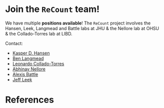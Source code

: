 # Join the `ReCount` team!

We have multiple **positions available**! The `ReCount` project involves the Hansen, Leek, Langmead and Battle labs at JHU & the Nellore lab at OHSU & the Collado-Torres lab at LIBD.

Contact: 

* [Kasper D. Hansen](https://www.hansenlab.org)
* [Ben Langmead](http://www.langmead-lab.org/)
* [Leonardo Collado-Torres](https://lcolladotor.github.io/)
* [Abhinav Nellore](http://nellore.bio/)
* [Alexis Battle](https://battlelab.jhu.edu/)
* [Jeff Leek](http://jtleek.com/)

# References {-}
 
